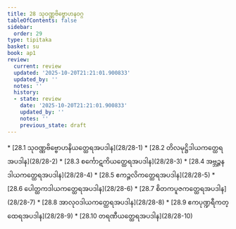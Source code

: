```yaml
---
title: 28 သုဝဏ္ဏဗိဗ္ဗောဟနဝဂ္ဂ
tableOfContents: false
sidebar:
  order: 29
type: tipitaka
basket: su
book: ap1
review:
  current: review
  updated: '2025-10-20T21:21:01.900833'
  updated_by: ''
  notes: ''
  history:
  - state: review
    date: '2025-10-20T21:21:01.900833'
    updated_by: ''
    notes: ''
    previous_state: draft
---
```



<DynamicBreadcrumb />


<ReviewStatus review={frontmatter.review} showDetails={true} />

<HypothesisAnnotation frontmatter={frontmatter} />



<TableOfContents book="ap1" section="28">
* [28.1 သုဝဏ္ဏဗိဗ္ဗောဟနိယတ္ထေရအပဒါန](28/28-1)
* [28.2 တိလမုဋ္ဌိဒါယကတ္ထေရအပဒါန](28/28-2)
* [28.3 စင်္ကောဋကိယတ္ထေရအပဒါန](28/28-3)
* [28.4 အဗ္ဘဉ္ဇနဒါယကတ္ထေရအပဒါန](28/28-4)
* [28.5 ဧကဉ္ဇလိကတ္ထေရအပဒါန](28/28-5)
* [28.6 ပေါတ္ထကဒါယကတ္ထေရအပဒါန](28/28-6)
* [28.7 စိတကပူဇကတ္ထေရအပဒါန](28/28-7)
* [28.8 အာလုဝဒါယကတ္ထေရအပဒါန](28/28-8)
* [28.9 ဧကပုဏ္ဍရီကတ္ထေရအပဒါန](28/28-9)
* [28.10 တရဏီယတ္ထေရအပဒါန](28/28-10)
</TableOfContents>